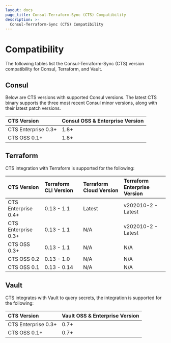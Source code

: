 ```yaml
---
layout: docs
page_title: Consul-Terraform-Sync (CTS) Compatibility
description: >-
  Consul-Terraform-Sync (CTS) Compatibility
---
```


# Compatibility

The following tables list the Consul-Terraform-Sync (CTS) version compatibility for Consul, Terraform, and Vault.

## Consul

Below are CTS versions with supported Consul versions. The latest CTS binary supports the three most recent Consul minor versions, along with their latest patch versions.

| CTS Version         | Consul OSS & Enterprise Version |
| :------------------ | :------------------------------ |
| CTS Enterprise 0.3+ | 1.8+                            |
| CTS OSS 0.1+        | 1.8+                            |

## Terraform

CTS integration with Terraform is supported for the following:

| CTS Version         | Terraform CLI Version | Terraform Cloud Version | Terraform Enterprise Version |
| :------------------ | :-------------------- | :---------------------- | :--------------------------- |
| CTS Enterprise 0.4+ | 0.13 - 1.1            | Latest                  | v202010-2 - Latest           |
| CTS Enterprise 0.3+ | 0.13 - 1.1            | N/A                     | v202010-2 - Latest           |
| CTS OSS 0.3+        | 0.13 - 1.1            | N/A                     | N/A                          |
| CTS OSS 0.2         | 0.13 - 1.0            | N/A                     | N/A                          |
| CTS OSS 0.1         | 0.13 - 0.14           | N/A                     | N/A                          |

## Vault

CTS integrates with Vault to query secrets, the integration is supported for the following:

| CTS Version         | Vault OSS & Enterprise Version |
| :------------------ | :----------------------------- |
| CTS Enterprise 0.3+ | 0.7+                           |
| CTS OSS 0.1+        | 0.7+                           |
